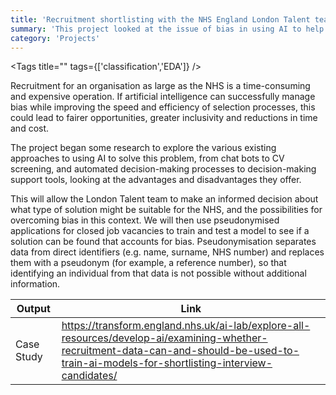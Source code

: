 ```yaml
---
title: 'Recruitment shortlisting with the NHS England London Talent team'
summary: 'This project looked at the issue of bias in using AI to help compare and review job descriptions and applications. It will test how algorithms perform while placing careful scrutiny on the issues of ethics, equality and inclusiveness.'
category: 'Projects'
---
```


<Tags title="" tags={['classification','EDA']} />



Recruitment for an organisation as large as the NHS is a time-consuming and expensive operation. If artificial intelligence can successfully manage bias while improving the speed and efficiency of selection processes, this could lead to fairer opportunities, greater inclusivity and reductions in time and cost.

The project began some research to explore the various existing approaches to using AI to solve this problem, from chat bots to CV screening, and automated decision-making processes to decision-making support tools, looking at the advantages and disadvantages they offer.

This will allow the London Talent team to make an informed decision about what type of solution might be suitable for the NHS, and the possibilities for overcoming bias in this context. We will then use pseudonymised applications for closed job vacancies to train and test a model to see if a solution can be found that accounts for bias. Pseudonymisation separates data from direct identifiers (e.g. name, surname, NHS number) and replaces them with a pseudonym (for example, a reference number), so that identifying an individual from that data is not possible without additional information.

Output|Link
---|---
Case Study|https://transform.england.nhs.uk/ai-lab/explore-all-resources/develop-ai/examining-whether-recruitment-data-can-and-should-be-used-to-train-ai-models-for-shortlisting-interview-candidates/

